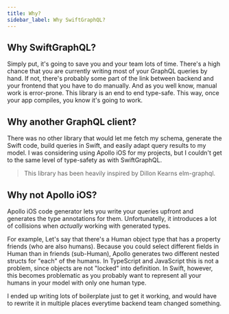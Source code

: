 ```yaml
---
title: Why?
sidebar_label: Why SwiftGraphQL?
---
```


## Why SwiftGraphQL?

Simply put, it's going to save you and your team lots of time. There's a high chance that you are currently writing most of your GraphQL queries by hand. If not, there's probably some part of the link between backend and your frontend that you have to do manually. And as you well know, manual work is error-prone. This library is an end to end type-safe. This way, once your app compiles, you know it's going to work.

## Why another GraphQL client?

There was no other library that would let me fetch my schema, generate the Swift code, build queries in Swift, and easily adapt query results to my model. I was considering using Apollo iOS for my projects, but I couldn't get to the same level of type-safety as with SwiftGraphQL.

> This library has been heavily inspired by Dillon Kearns elm-graphql.

## Why not Apollo iOS?

Apollo iOS code generator lets you write your queries upfront and generates the type annotations for them. Unfortunatelly, it introduces a lot of collisions when _actually_ working with generated types.

For example, Let's say that there's a Human object type that has a property friends (who are also humans). Because you could select different fields in Human than in friends (sub-Human), Apollo generates two different nested structs for "each" of the humans. In TypeScript and JavaScript this is not a problem, since objects are not "locked" into definition. In Swift, however, this becomes problematic as you probably want to represent all your humans in your model with only one human type.

I ended up writing lots of boilerplate just to get it working, and would have to rewrite it in multiple places everytime backend team changed something.

